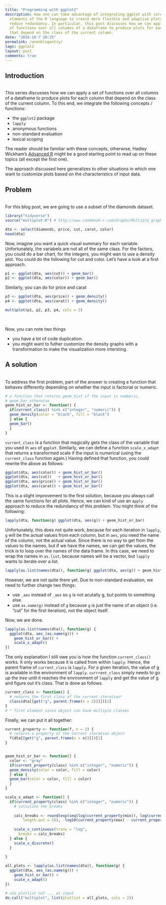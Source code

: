 ```yaml
---
title: "Programming with ggplot2"
description: How one can take advantage of integrating ggplot with core 
  elements of the R language to create more flexible and adaptive plots while 
  reduce redundancy. In particular, this post discusses how we can apply a set
  of functions over all columns of a dataframe to produce plots for each column
  that depend on the class of the current column. 
date: "2016-10-7 20:25"
permalink: /anonblogentry/
tags: ggplot2
layout: post
comments: true
---
```


## Introduction
<br/>
This series discusses how we can apply a set of functions over all 
columns of a dataframe to produce plots for each column that depend on the 
class of the current column. 
To this end, we integrate the following concepts / functions:

* the `ggplot2` package
* `lapply`
* anonymous functions
* non-standard evaluation
* lexical scoping

The reader should be familiar with these concepts, otherwise, Hadley Wickham's
[Advanced R](http://adv-r.had.co.nz) might be a good starting point to read 
up on these topics (all except the first one).

The approach discussed here generalizes to
other situations in which one want to customize plots based on the 
characteristics of input data.

## Problem
<br/>
For this blog post, we are going to use a subset of the diamonds dataset.
```r
library("tidyverse")
source("multiplot.R") # http://www.cookbook-r.com/Graphs/Multiple_graphs_on_one_page_(ggplot2)/
```

```r
dta <- select(diamonds, price, cut, carat, color)
head(dta)
```

Now, imagine you want a quick visual summary for each variable. Unfortunately, 
the variabels are not all of the same class.
For the factors, you could do a bar chart, for the integers, you might wan to
use a density plot. You could do the following for cut and color. Let's have
a look at a first approach.
```r
p1 <- ggplot(dta, aes(cut)) + geom_bar()
p2 <- ggplot(dta, aes(color)) + geom_bar()
```

Similarly, you can do for price and carat
```r
p3 <- ggplot(dta, aes(price)) + geom_density()
p4 <- ggplot(dta, aes(carat)) + geom_density()

multiplot(p1, p2, p3, p4, cols = 2)
```
<br/>

Now, you can note two things

* you have a lot of code duplication.
* you might want to futher customize the density graphs with a transformation to
  make the visualization more intersting.
  
  
## A solution
<br/>
To address the first problem, part of the answer is creating a function that
behaves differently depending on whether the input is factorial or numeric.
```r
# a function that returns geom_hist if the input is numberic, 
# geom_bar otherwise
geom_hist_or_bar <- function() {
  if(current_class() %in% c("integer", "numeric")) {
  geom_density(color = "black", fill = "black")
  } else {
  geom_bar()
  }
}
```
`current_class` is a function that magically gets the class of the variable
that you used in `aes` of `ggplot`. 
Similarly, we can define a function `scale_x_adapt` that returns a transformed
scale if the input is numerical (using the `current_class` function again.)
Having defined that function, you could 
rewrite the above as follows:
```r
ggplot(dta, aes(color)) + geom_hist_or_bar()
ggplot(dta, aes(cut))   + geom_hist_or_bar()
ggplot(dta, aes(price)) + geom_hist_or_bar()
ggplot(dta, aes(carat)) + geom_hist_or_bar()
```
This is a slight improvement to the first solution, because you always call the
same functions for all plots. Hence, we can kind of use an `apply` approach to 
reduce the redundancy of this problem. You might think of the following:
```r
lapply(dta, function(g) ggplot(dta, aes(g)) + geom_hist_or_bar)
```
Unfortunately, this does not quite work, because for each iteration in 
`lapply`, `g` will be the actual 
values from each column, but in `aes`, you need the name of the column, not the 
actual value. Since there is no way to get from the values to the names, but 
if we have the names, we can get the values, the trick is to loop over the names
of the data frame. In this case, we need to wrap the names in `as.list`, because
names will be a vector, but `lapply` wants to iterate over a list.
```r
lapply(as.list(names(dta)), function(g) ggplot(dta, aes(g)) + geom_hist_or_bar)
```
However, we are not quite there yet. Due to non-standard evaluation, we need to 
further change two things:

* use `_aes` instead of `_aes` so `g` is not acutally g, but points to something
  else.
* use `as.name(g)` instead of `g` because `g` is just the name of an object (i.e. 
  "cut" for the first iteration), not the object itself. 
  
Now, we are done.
```r
lapply(as.list(names(dta)), function(g) {
  ggplot(dta, aes_(as.name(g))) + 
    geom_hist_or_bar() +
    scale_x_adapt()
})

```
The only explanation I still owe you is how the function `current_class()` works.
It only works because it is called from within `lapply`. 
Hence, the parent frame of `current_class` is `lapply`. For a given iteration, 
the value of g is available in the environment of `lapply`. `currrent_class` 
simply needs to go *up the tree* until it reaches the environment of `lapply` 
and get the value of g and figure out it's class. That is done as follows.
```r
current_class <- function() {
  # returns the first class of the current iteration*
  class(dta[[get("g", parent.frame(n = 2))]])[1]
}
# * first element since object can have multiple classes
```

Finally, we can put it all together:
```r
current_property <- function(f, n = 2) {
  # returns a property of the current iteration object
  f(dta[[get("g", parent.frame(n = n))]])[1]
}


geom_hist_or_bar <- function() {
  color <- "gray"
  if(current_property(class) %in% c("integer", "numeric")) {
  geom_density(color = color, fill = color)
  } else {
  geom_bar(color = color, fill = color)
  }
}

scale_x_adapt <- function() {
  if(current_property(class) %in% c("integer", "numeric")) {
    # calculate the breaks
    
    calc_breaks <- round(exp(seq(log(current_property(min)), log(current_property(max)), 
        length.out = 5)), -log10(current_property(max) - current_property(min)) + 2)
    
    scale_x_continuous(trans = "log", 
      breaks = calc_breaks)
  } else {
    scale_x_discrete()
  }
  
}

all_plots <- lapply(as.list(names(dta)), function(g) { 
  ggplot(dta, aes_(as.name(g))) + 
    geom_hist_or_bar() +
    scale_x_adapt()
})

# use plotlist not ... as input
do.call("multiplot", list(plotlist = all_plots, cols = 2)) 

```

